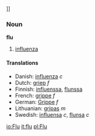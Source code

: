 ]]

===Noun===
'''flu'''

# [[influenza]]

====Translations====
*Danish: [[influenza]] ''c''
*Dutch: [[griep]] ''f''
*Finnish: [[influenssa]], [[flunssa]]
*French: [[grippe]] ''f''
*German: [[Grippe]] ''f''
*Lithuanian: [[gripas]] ''m''
*Swedish: [[influensa]] ''c'', [[flunsa]] ''c''

[[io:Flu]]
[[it:flu]]
[[pl:Flu]]